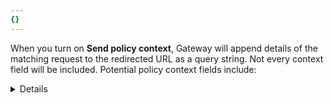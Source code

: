 ```yaml
---
{}
---
```



When you turn on **Send policy context**, Gateway will append details of the matching request to the redirected URL as a query string. Not every context field will be included. Potential policy context fields include:

<Details header="Policy context fields">

| Field                 | Definition                                                                                                    | Example                                                                  |
| --------------------- | ------------------------------------------------------------------------------------------------------------- | ------------------------------------------------------------------------ |
| User email            | Email of the user that made the query.                                                                        | `&user_email=user@example.com`                                           |
| Site URL              | Full URL of the original HTTP request or domain name in DNS query.                                            | `&site_uri=https%3A%2F%2Fmalware.testcategory.com%2F`                    |
| URL category          | [Domain categories](/cloudflare-one/policies/gateway/domain-categories/) of the URL to be redirected.         | `&request_categories=New%20Domains,Newly%20Seen%20Domains`               |
| Original HTTP referer | For HTTP traffic, the original HTTP referer header of the HTTP request.                                       | `&referer=https%3A%2F%2Fexample.com%2F`                                  |
| Rule ID               | ID of the Gateway policy that matched the request.                                                            | `&rule_id=6d48997c-a1ec-4b16-b42e-d43ab4d071d1`                          |
| Source IP             | Source IP address of the device that matched the policy.                                                      | `&source_ip=203.0.113.5`                                                 |
| Device ID             | UUID of the device that matched the policy.                                                                   | `&device_id=6d48997c-a1ec-4b16-b42e-d43ab4d071d1`                        |
| Application names     | Name of the application the redirected domain corresponds to, if any.                                         | `&application_name=Salesforce`                                           |
| Filter                | The traffic type filter that triggered the block.                                                             | `&cf_filter=http`, `&cf_filter=dns`, `&cf_filter=av`, or `&cf_filter=l4` |
| Account ID            | [Cloudflare account ID](/fundamentals/setup/find-account-and-zone-ids/) of the associated Zero Trust account. | `&account_id=d57c3de47a013c03ca7e237dd3e61d7d`                           |
| Query ID              | ID of the DNS query for which the redirect took effect.                                                       | `&query_id=f8dc6fd3-a7a5-44dd-8b77-08430bb4fac3`                         |
| Connection ID         | ID of the proxy connection for which the redirect took effect.                                                | `&connection_id=f8dc6fd3-a7a5-44dd-8b77-08430bb4fac3`                    |
| Request ID            | ID of the HTTP request for which the redirect took effect.                                                    | `&request_id=f8dc6fd3-a7a5-44dd-8b77-08430bb4fac3`                       |

</Details>
